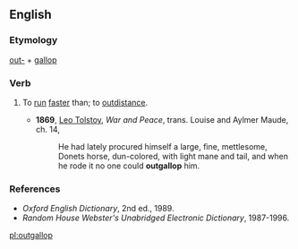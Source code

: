 ==English==

===Etymology===
[[out-]] + [[gallop]]

===Verb===
{{en-verb}}

# {{context|transitive|especially of horses or riders|lang=en}} To [[run]] [[fast]]er than; to [[outdistance]].
#* '''1869''', [[w:Leo_Tolstoy|Leo Tolstoy]], ''War and Peace'', trans. Louise and Aylmer Maude, ch. 14,
#*: He had lately procured himself a large, fine, mettlesome, Donets horse, dun-colored, with light mane and tail, and when he rode it no one could '''outgallop''' him.

===References===
* ''Oxford English Dictionary'', 2nd ed., 1989.
* ''Random House Webster's Unabridged Electronic Dictionary'', 1987-1996.

[[pl:outgallop]]
